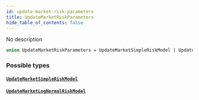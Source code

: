 ```yaml
---
id: update-market-risk-parameters
title: UpdateMarketRiskParameters
hide_table_of_contents: false
---
```



No description

```graphql
union UpdateMarketRiskParameters = UpdateMarketSimpleRiskModel | UpdateMarketLogNormalRiskModel
```


### Possible types

#### [`UpdateMarketSimpleRiskModel`](/mainnet/api/graphql/objects/update-market-simple-risk-model)




#### [`UpdateMarketLogNormalRiskModel`](/mainnet/api/graphql/objects/update-market-log-normal-risk-model)






